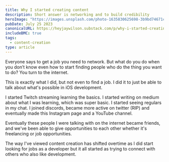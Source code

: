 ```yaml
---
title: Why I started creating content
description: Short answer is networking and to build credibility
heroImage: "https://images.unsplash.com/photo-1635830625698-3b9bd74671ca?crop=entropy&cs=tinysrgb&fit=max&fm=jpg&ixid=M3wzMDAzMzh8MHwxfHNlYXJjaHwxOHx8Y29udGVudCUyMGNyZWF0b3J8ZW58MHx8fHwxNjkwMjg4OTY5fDA&ixlib=rb-4.0.3&q=80&w=1080"
pubDate: July 25 2023
canonicalURL: https://heyjaywilson.substack.com/p/why-i-started-creating-content
includeBMC: true
tags:
  - content-creation
type: article
---
```


Everyone says to get a job you need to network. But what do you do when you don’t know even how to start finding people who do the thing you want to do? You turn to the internet.

This is exactly what I did, but not even to find a job. I did it to just be able to talk about what's possible in iOS development.

I started Twitch streaming learning the basics. I started writing on medium about what I was learning, which was super basic. I started seeing regulars in my chat. I joined discords, became more active on twitter (RIP) and eventually made this Instagram page and a YouTube channel.

Eventually these people I were talking with on the internet became friends, and we've been able to give opportunities to each other whether it's freelancing or job opportunities.

The way I've viewed content creation has shifted overtime as I did start looking for jobs as a developer but it all started as trying to connect with others who also like development.
